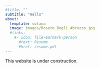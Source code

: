 ```yaml
---
#title: ""
subtitle: "Hello"
about:
  template: solana
  image: images/Roseto_Degli_Abruzzo.jpg
  #links:
    #- icon: file-earmark-person
      #text: Resume
      #href: resume.pdf
---
```


This website is under construction.
